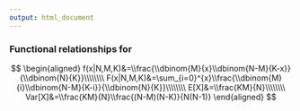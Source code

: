 ---
output: html_document
---

<h3>Functional relationships for <script type="math/tex">\;\;X \sim H(N,M,K),  \;x=0,1,2,...,K\\ M-(N-K)\leq\;x\leq\;M;\;N,M,K \geq\;0</script>
</h3>
$$
\begin{aligned}
f(x|N,M,K)&=\\frac{\\dbinom{M}{x}\\dbinom{N-M}{K-x}}{\\dbinom{N}{K}}\\\\\\\\
F(x|N,M,K)&=\sum_{i=0}^{x}\\frac{\\dbinom{M}{i}\\dbinom{N-M}{K-i}}{\\dbinom{N}{K}}\\\\\\\\
E[X]&=\\frac{KM}{N}\\\\\\\\
Var[X]&=\\frac{KM}{N}\\frac{(N-M)(N-K)}{N(N-1)}
\end{aligned}
$$
